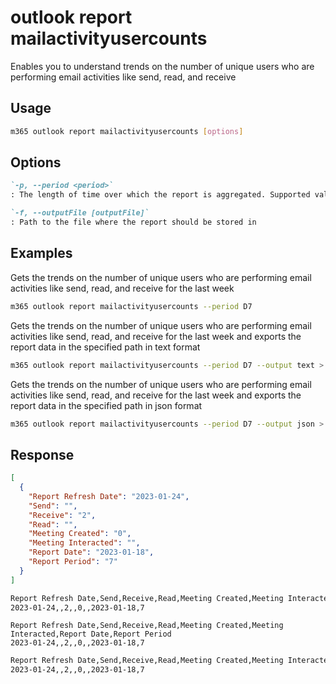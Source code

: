 
# outlook report mailactivityusercounts

Enables you to understand trends on the number of unique users who are performing email activities like send, read, and receive

## Usage

```sh
m365 outlook report mailactivityusercounts [options]
```

## Options

```md defintion-list
`-p, --period <period>`
: The length of time over which the report is aggregated. Supported values `D7,D30,D90,D180`

`-f, --outputFile [outputFile]`
: Path to the file where the report should be stored in
```

<Global />

## Examples

Gets the trends on the number of unique users who are performing email activities like send, read, and receive for the last week

```sh
m365 outlook report mailactivityusercounts --period D7
```

Gets the trends on the number of unique users who are performing email activities like send, read, and receive for the last week and exports the report data in the specified path in text format

```sh
m365 outlook report mailactivityusercounts --period D7 --output text > "mailactivityusercounts.txt"
```

Gets the trends on the number of unique users who are performing email activities like send, read, and receive for the last week and exports the report data in the specified path in json format

```sh
m365 outlook report mailactivityusercounts --period D7 --output json > "mailactivityusercounts.json"
```

## Response

<Tabs>
  <TabItem value="JSON">

  ```json
  [
    {
      "Report Refresh Date": "2023-01-24",
      "Send": "",
      "Receive": "2",
      "Read": "",
      "Meeting Created": "0",
      "Meeting Interacted": "",
      "Report Date": "2023-01-18",
      "Report Period": "7"
    }
  ]
  ```

  </TabItem>
  <TabItem value="Text">

  ```txt
  Report Refresh Date,Send,Receive,Read,Meeting Created,Meeting Interacted,Report Date,Report Period
  2023-01-24,,2,,0,,2023-01-18,7
  ```

  </TabItem>
  <TabItem value="CSV">

  ```csv
  Report Refresh Date,Send,Receive,Read,Meeting Created,Meeting Interacted,Report Date,Report Period
  2023-01-24,,2,,0,,2023-01-18,7
  ```

  </TabItem>
  <TabItem value="Markdown">

  ```md
  Report Refresh Date,Send,Receive,Read,Meeting Created,Meeting Interacted,Report Date,Report Period
  2023-01-24,,2,,0,,2023-01-18,7
  ```

  </TabItem>
</Tabs>

